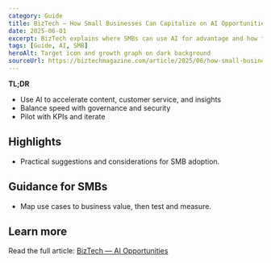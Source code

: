```yaml
---
category: Guide
title: BizTech — How Small Businesses Can Capitalize on AI Opportunities
date: 2025-06-01
excerpt: BizTech explains where SMBs can use AI for advantage and how to implement safely.
tags: [Guide, AI, SMB]
heroAlt: Target icon and growth graph on dark background
sourceUrl: https://biztechmagazine.com/article/2025/06/how-small-businesses-can-capitalize-their-artificial-intelligence-opportunities
---
```


**TL;DR**

- Use AI to accelerate content, customer service, and insights
- Balance speed with governance and security
- Pilot with KPIs and iterate

## Highlights

- Practical suggestions and considerations for SMB adoption.

## Guidance for SMBs

- Map use cases to business value, then test and measure.

## Learn more

Read the full article: <a href="https://biztechmagazine.com/article/2025/06/how-small-businesses-can-capitalize-their-artificial-intelligence-opportunities" target="_blank" rel="noopener noreferrer">BizTech — AI Opportunities</a>
